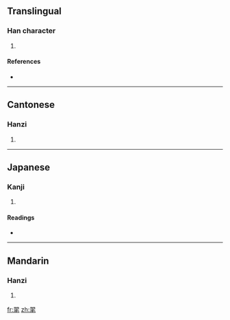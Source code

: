 ==Translingual==

===Han character===
{{Han char|rn=82|rad=毛|as=06|sn=10|four=1771<sub>4</sub>|canj=尸一竹手山 (SMHQU)}}

# {{defn|Han|sort=毛06}}

====References====
* {{Han ref|kx=0592.360|dkj=16813|dj=0985.050|hdz=31997.170|uh=6BE3|ud=27619|bh=D241|bd=53825}}

----

==Cantonese==

===Hanzi===
{{yue-hanzi|jyut=|y=muk6}}

# {{defn|Cantonese|sort=毛06}}

----

==Japanese==

===Kanji===
{{ja-kanji|grade=|rs=毛06}}

# {{defn|Japanese|sort=毛06}}

====Readings====
* {{ja-readings|on=[[ぼく]] (boku), [[もく]] (moku), [[ばく]] (baku), [[まく]] (maku)|kun=[[よい]] (yoi)}}

----

==Mandarin==

===Hanzi===
{{cmn-hanzi|pin=[[mù]] ([[mu4]])|wg=mu<sup>4</sup>}}

# {{defn|Mandarin|sort=毛06}}

[[fr:毣]]
[[zh:毣]]